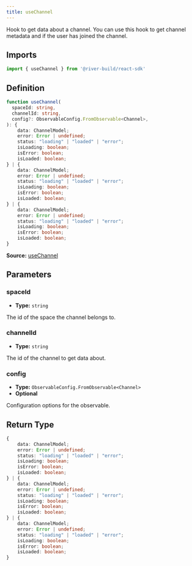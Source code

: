 ```yaml
---
title: useChannel
---
```

Hook to get data about a channel. You can use this hook to get channel metadata and if the user has joined the channel.
## Imports

```ts
import { useChannel } from '@river-build/react-sdk'
```

## Definition

```ts
function useChannel(
  spaceId: string,
  channelId: string,
  config?: ObservableConfig.FromObservable<Channel>,
): {
    data: ChannelModel;
    error: Error | undefined;
    status: "loading" | "loaded" | "error";
    isLoading: boolean;
    isError: boolean;
    isLoaded: boolean;
} | {
    data: ChannelModel;
    error: Error | undefined;
    status: "loading" | "loaded" | "error";
    isLoading: boolean;
    isError: boolean;
    isLoaded: boolean;
} | {
    data: ChannelModel;
    error: Error | undefined;
    status: "loading" | "loaded" | "error";
    isLoading: boolean;
    isError: boolean;
    isLoaded: boolean;
}
```

**Source:** [useChannel](https://github.com/river-build/river/blob/main/packages/react-sdk/src/useChannel.ts)

## Parameters

### spaceId

- **Type:** `string`

The id of the space the channel belongs to.

### channelId

- **Type:** `string`

The id of the channel to get data about.

### config

- **Type:** `ObservableConfig.FromObservable<Channel>`
- **Optional**

Configuration options for the observable.

## Return Type

```ts
{
    data: ChannelModel;
    error: Error | undefined;
    status: "loading" | "loaded" | "error";
    isLoading: boolean;
    isError: boolean;
    isLoaded: boolean;
} | {
    data: ChannelModel;
    error: Error | undefined;
    status: "loading" | "loaded" | "error";
    isLoading: boolean;
    isError: boolean;
    isLoaded: boolean;
} | {
    data: ChannelModel;
    error: Error | undefined;
    status: "loading" | "loaded" | "error";
    isLoading: boolean;
    isError: boolean;
    isLoaded: boolean;
}
```

